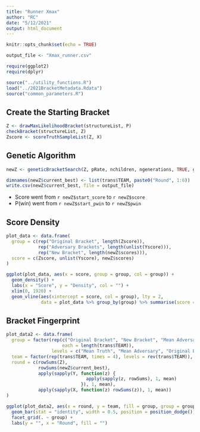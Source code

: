 ```yaml
---
title: "Runner Xmax"
author: "RC"
date: "5/12/2021"
output: html_document
---
```


```r
knitr::opts_chunk$set(echo = TRUE)

output_file <- "Xmax_runner.csv"

require(ggplot2)
require(dplyr)

source("../utility_functions.R")
load("../2021BracketMetadata.Rdata")
source("common_parameters.R")
```

## Create the Starting Bracket

```r
Z <- drawMaxLikelihoodBracket(structureList, P)
checkBracket(structureList, Z)
Zscore <- scoreTruthSampleList(Z, X)
```

## Genetic Algorithm

```r
newZ <- geneticBracketSearch(Z, pRate, nchildren, ngenerations, TRUE, gen_method)

dimnames(newZ$current_best) <- list(trans$TEAM, paste0("Round", 1:6))
write.csv(newZ$current_best, file = output_file)
```

- Score went from `r newZ$start_score` to `r newZ$score`
- P(win) went from `r newZ$start_pwin` to `r newZ$pwin`

## Score Density

```r
plot_data <- data.frame(
  group = c(rep("Original Bracket", length(Zscore)),
            rep("Adversary Brackets", length(unlist(Yscore))),
            rep("New Bracket", length(newZ$scores))),
  score = c(Zscore, unlist(Yscore), newZ$scores)
)

ggplot(plot_data, aes(x = score, group = group, col = group)) +
  geom_density() +
  labs(x = "Score", y = "Density", col = "") +
  xlim(0, 1920) +
  geom_vline(aes(xintercept = score, col = group), lty = 2, 
             data = plot_data %>% group_by(group) %>% summarise(score = mean(score)))
```

## Bracket Fingerprint

```r
plot_data2 <- data.frame(
  group = factor(rep(c("Original Bracket", "New Bracket", "Mean Adversary", "Mean Truth"), 
                     each = length(trans$TEAM)),
                 levels = c("Mean Truth", "Mean Adversary", "Original Bracket", "New Bracket")),
  team = factor(rep(trans$TEAM, times = 4), levels = rev(trans$TEAM)),
  round = c(rowSums(Z), 
            rowSums(newZ$current_best), 
            apply(sapply(Y, function(z) {
                              apply(sapply(z, rowSums), 1, mean)
                            }), 1, mean),
            apply(sapply(X, function(z) rowSums(z)), 1, mean))
)

ggplot(plot_data2, aes(x = round, y = team, fill = group, group = group)) +
  geom_bar(stat = "identity", width = 0.5, position = position_dodge()) +
  facet_grid(. ~ group) +
  labs(y = "", x = "Round", fill = "")

```
